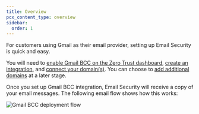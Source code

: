 ```yaml
---
title: Overview
pcx_content_type: overview
sidebar:
  order: 1
---
```



For customers using Gmail as their email provider, setting up Email Security is quick and easy. 

You will need to [enable Gmail BCC on the Zero Trust dashboard](/cloudflare-one/email-security/setup/post-delivery-deployment/bcc-journaling/bcc-setup/gmail-bcc-setup/enable-gmail-integration/), [create an integration](/cloudflare-one/email-security/setup/post-delivery-deployment/bcc-journaling/bcc-setup/gmail-bcc-setup/enable-gmail-integration/), and [connect your domain(s)](/cloudflare-one/email-security/setup/post-delivery-deployment/bcc-journaling/bcc-setup/gmail-bcc-setup/connect-domains/). You can choose to [add additional domains](/cloudflare-one/email-security/setup/post-delivery-deployment/bcc-journaling/bcc-setup/gmail-bcc-setup/connect-domains/) at a later stage.

Once you set up Gmail BCC integration, Email Security will receive a copy of your email messages. The following email flow shows how this works:

![Gmail BCC deployment flow](~/assets/images/email-security/deployment/api-setup/gmail-bcc-deployment.png)